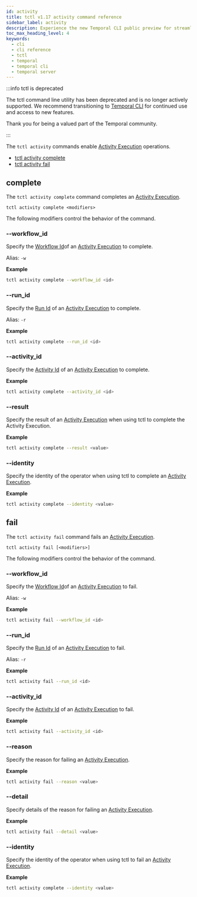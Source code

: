 ```yaml
---
id: activity
title: tctl v1.17 activity command reference
sidebar_label: activity
description: Experience the new Temporal CLI public preview for streamlined Workflow and Activity management. Utilize tctl commands like `complete` and `fail` with various modifiers for precise control.
toc_max_heading_level: 4
keywords:
  - cli
  - cli reference
  - tctl
  - temporal
  - temporal cli
  - temporal server
---
```


:::info tctl is deprecated

The tctl command line utility has been deprecated and is no longer actively supported.
We recommend transitioning to [Temporal CLI](/cli) for continued use and access to new features.

Thank you for being a valued part of the Temporal community.

:::

The `tctl activity` commands enable [Activity Execution](/activity-execution) operations.

- [tctl activity complete](#complete)
- [tctl activity fail](#fail)

## complete

The `tctl activity complete` command completes an [Activity Execution](/activity-execution).

`tctl activity complete <modifiers>`

The following modifiers control the behavior of the command.

### --workflow_id

Specify the [Workflow Id](/workflow-execution/workflowid-runid#workflow-id)of an [Activity Execution](/activity-execution) to complete.

Alias: `-w`

**Example**

```bash
tctl activity complete --workflow_id <id>
```

### --run_id

Specify the [Run Id](/workflow-execution/workflowid-runid#run-id) of an [Activity Execution](/activity-execution) to complete.

Alias: `-r`

**Example**

```bash
tctl activity complete --run_id <id>
```

### --activity_id

Specify the [Activity Id](/activity-execution#activity-id) of an [Activity Execution](/activity-execution) to complete.

**Example**

```bash
tctl activity complete --activity_id <id>
```

### --result

Specify the result of an [Activity Execution](/activity-execution) when using tctl to complete the Activity Execution.

**Example**

```bash
tctl activity complete --result <value>
```

### --identity

Specify the identity of the operator when using tctl to complete an [Activity Execution](/activity-execution).

**Example**

```bash
tctl activity complete --identity <value>
```

## fail

The `tctl activity fail` command fails an [Activity Execution](/activity-execution).

`tctl activity fail [<modifiers>]`

The following modifiers control the behavior of the command.

### --workflow_id

Specify the [Workflow Id](/workflow-execution/workflowid-runid#workflow-id)of an [Activity Execution](/activity-execution) to fail.

Alias: `-w`

**Example**

```bash
tctl activity fail --workflow_id <id>
```

### --run_id

Specify the [Run Id](/workflow-execution/workflowid-runid#run-id) of an [Activity Execution](/activity-execution) to fail.

Alias: `-r`

**Example**

```bash
tctl activity fail --run_id <id>
```

### --activity_id

Specify the [Activity Id](/activity-execution#activity-id) of an [Activity Execution](/activity-execution) to fail.

**Example**

```bash
tctl activity fail --activity_id <id>
```

### --reason

Specify the reason for failing an [Activity Execution](/activity-execution).

**Example**

```bash
tctl activity fail --reason <value>
```

### --detail

Specify details of the reason for failing an [Activity Execution](/activity-execution).

**Example**

```bash
tctl activity fail --detail <value>
```

### --identity

Specify the identity of the operator when using tctl to fail an [Activity Execution](/activity-execution).

**Example**

```bash
tctl activity complete --identity <value>
```
